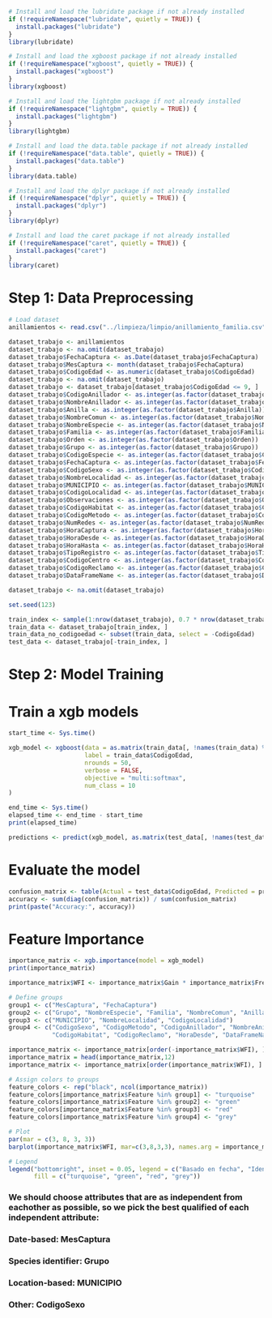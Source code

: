 ```r
# Install and load the lubridate package if not already installed
if (!requireNamespace("lubridate", quietly = TRUE)) {
  install.packages("lubridate")
}
library(lubridate)

# Install and load the xgboost package if not already installed
if (!requireNamespace("xgboost", quietly = TRUE)) {
  install.packages("xgboost")
}
library(xgboost)

# Install and load the lightgbm package if not already installed
if (!requireNamespace("lightgbm", quietly = TRUE)) {
  install.packages("lightgbm")
}
library(lightgbm)

# Install and load the data.table package if not already installed
if (!requireNamespace("data.table", quietly = TRUE)) {
  install.packages("data.table")
}
library(data.table)

# Install and load the dplyr package if not already installed
if (!requireNamespace("dplyr", quietly = TRUE)) {
  install.packages("dplyr")
}
library(dplyr)

# Install and load the caret package if not already installed
if (!requireNamespace("caret", quietly = TRUE)) {
  install.packages("caret")
}
library(caret)
```

# Step 1: Data Preprocessing

```r
# Load dataset
anillamientos <- read.csv("../limpieza/limpio/anillamiento_familia.csv")
```

```r
dataset_trabajo <- anillamientos
dataset_trabajo <- na.omit(dataset_trabajo)
dataset_trabajo$FechaCaptura <- as.Date(dataset_trabajo$FechaCaptura)
dataset_trabajo$MesCaptura <- month(dataset_trabajo$FechaCaptura)
dataset_trabajo$CodigoEdad <- as.numeric(dataset_trabajo$CodigoEdad)
dataset_trabajo <- na.omit(dataset_trabajo)
dataset_trabajo <- dataset_trabajo[dataset_trabajo$CodigoEdad <= 9, ]
dataset_trabajo$CodigoAnillador <- as.integer(as.factor(dataset_trabajo$CodigoAnillador))
dataset_trabajo$NombreAnillador <- as.integer(as.factor(dataset_trabajo$NombreAnillador))
dataset_trabajo$Anilla <- as.integer(as.factor(dataset_trabajo$Anilla))
dataset_trabajo$NombreComun <- as.integer(as.factor(dataset_trabajo$NombreComun))
dataset_trabajo$NombreEspecie <- as.integer(as.factor(dataset_trabajo$NombreEspecie))
dataset_trabajo$Familia <- as.integer(as.factor(dataset_trabajo$Familia))
dataset_trabajo$Orden <- as.integer(as.factor(dataset_trabajo$Orden))
dataset_trabajo$Grupo <- as.integer(as.factor(dataset_trabajo$Grupo))
dataset_trabajo$CodigoEspecie <- as.integer(as.factor(dataset_trabajo$CodigoEspecie))
dataset_trabajo$FechaCaptura <- as.integer(as.factor(dataset_trabajo$FechaCaptura))
dataset_trabajo$CodigoSexo <- as.integer(as.factor(dataset_trabajo$CodigoSexo))
dataset_trabajo$NombreLocalidad <- as.integer(as.factor(dataset_trabajo$NombreLocalidad))
dataset_trabajo$MUNICIPIO <- as.integer(as.factor(dataset_trabajo$MUNICIPIO))
dataset_trabajo$CodigoLocalidad <- as.integer(as.factor(dataset_trabajo$CodigoLocalidad))
dataset_trabajo$Observaciones <- as.integer(as.factor(dataset_trabajo$Observaciones))
dataset_trabajo$CodigoHabitat <- as.integer(as.factor(dataset_trabajo$CodigoHabitat))
dataset_trabajo$CodigoMetodo <- as.integer(as.factor(dataset_trabajo$CodigoMetodo))
dataset_trabajo$NumRedes <- as.integer(as.factor(dataset_trabajo$NumRedes))
dataset_trabajo$HoraCaptura <- as.integer(as.factor(dataset_trabajo$HoraCaptura))
dataset_trabajo$HoraDesde <- as.integer(as.factor(dataset_trabajo$HoraDesde))
dataset_trabajo$HoraHasta <- as.integer(as.factor(dataset_trabajo$HoraHasta))
dataset_trabajo$TipoRegistro <- as.integer(as.factor(dataset_trabajo$TipoRegistro))
dataset_trabajo$CodigoCentro <- as.integer(as.factor(dataset_trabajo$CodigoCentro))
dataset_trabajo$CodigoReclamo <- as.integer(as.factor(dataset_trabajo$CodigoReclamo))
dataset_trabajo$DataFrameName <- as.integer(as.factor(dataset_trabajo$DataFrameName))
```

```r
dataset_trabajo <- na.omit(dataset_trabajo)
```

```r
set.seed(123)

train_index <- sample(1:nrow(dataset_trabajo), 0.7 * nrow(dataset_trabajo))
train_data <- dataset_trabajo[train_index, ]
train_data_no_codigoedad <- subset(train_data, select = -CodigoEdad)
test_data <- dataset_trabajo[-train_index, ]
```


# Step 2: Model Training

# Train a xgb models

```r
start_time <- Sys.time()

xgb_model <- xgboost(data = as.matrix(train_data[, !names(train_data) %in% c("CodigoEdad")]),
                     label = train_data$CodigoEdad,
                     nrounds = 50,
                     verbose = FALSE,
                     objective = "multi:softmax",
                     num_class = 10
)

end_time <- Sys.time()
elapsed_time <- end_time - start_time
print(elapsed_time)
```
```r
predictions <- predict(xgb_model, as.matrix(test_data[, !names(test_data) %in% c("CodigoEdad")]),)
```

# Evaluate the model
```r
confusion_matrix <- table(Actual = test_data$CodigoEdad, Predicted = predictions + 1) # add 1 to predictions to match labels
accuracy <- sum(diag(confusion_matrix)) / sum(confusion_matrix)
print(paste("Accuracy:", accuracy))
```
# Feature Importance

```r
importance_matrix <- xgb.importance(model = xgb_model)
print(importance_matrix)
```

```r
importance_matrix$WFI <- importance_matrix$Gain * importance_matrix$Frequency / importance_matrix$Cover
```


```r
# Define groups
group1 <- c("MesCaptura", "FechaCaptura")
group2 <- c("Grupo", "NombreEspecie", "Familia", "NombreComun", "Anilla", "CodigoEspecie", "Orden")
group3 <- c("MUNICIPIO", "NombreLocalidad", "CodigoLocalidad")
group4 <- c("CodigoSexo", "CodigoMetodo", "CodigoAnillador", "NombreAnillador", "NumRedes", "HoraCaptura", 
            "CodigoHabitat", "CodigoReclamo", "HoraDesde", "DataFrameName", "Observaciones", "HoraHasta", "CodigoCentro")

importance_matrix <- importance_matrix[order(-importance_matrix$WFI), ]
importance_matrix = head(importance_matrix,12)
importance_matrix <- importance_matrix[order(importance_matrix$WFI), ]

# Assign colors to groups
feature_colors <- rep("black", ncol(importance_matrix))
feature_colors[importance_matrix$Feature %in% group1] <- "turquoise"
feature_colors[importance_matrix$Feature %in% group2] <- "green"
feature_colors[importance_matrix$Feature %in% group3] <- "red"
feature_colors[importance_matrix$Feature %in% group4] <- "grey"

# Plot
par(mar = c(3, 8, 3, 3))
barplot(importance_matrix$WFI, mar=c(3,8,3,3), names.arg = importance_matrix$Feature, las = 2, horiz=TRUE, col=feature_colors )

# Legend
legend("bottomright", inset = 0.05, legend = c("Basado en fecha", "Identificador", "Basado en localización", "Otros"),
       fill = c("turquoise", "green", "red", "grey"))
```

### We should choose attributes that are as independent from eachother as possible, so we pick the best qualified of each independent attribute:
### Date-based: MesCaptura
### Species identifier: Grupo
### Location-based: MUNICIPIO
### Other: CodigoSexo